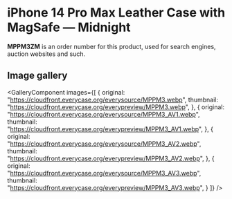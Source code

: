 
# iPhone 14 Pro Max Leather Case with MagSafe — Midnight

<Callout type='info' emoji='👉🏻'>**MPPM3ZM** is an order number for this product, used for search engines, auction websites and such.</Callout>

## Image gallery

<GalleryComponent
    images={[
      {
        original: "https://cloudfront.everycase.org/everysource/MPPM3.webp",
        thumbnail: "https://cloudfront.everycase.org/everypreview/MPPM3.webp",
      },
      {
        original: "https://cloudfront.everycase.org/everysource/MPPM3_AV1.webp",
        thumbnail: "https://cloudfront.everycase.org/everypreview/MPPM3_AV1.webp",
      },
      {
        original: "https://cloudfront.everycase.org/everysource/MPPM3_AV2.webp",
        thumbnail: "https://cloudfront.everycase.org/everypreview/MPPM3_AV2.webp",
      },
      {
        original: "https://cloudfront.everycase.org/everysource/MPPM3_AV3.webp",
        thumbnail: "https://cloudfront.everycase.org/everypreview/MPPM3_AV3.webp",
      }
    ]}
  />
